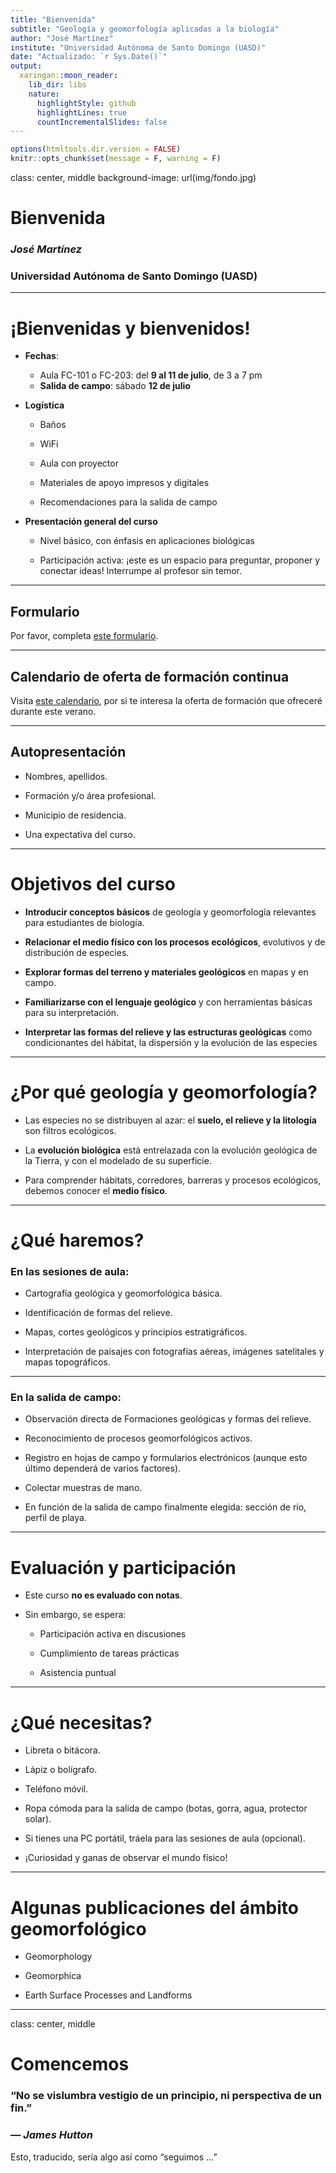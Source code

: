 ```yaml
---
title: "Bienvenida"
subtitle: "Geología y geomorfología aplicadas a la biología"
author: "José Martínez"
institute: "Universidad Autónoma de Santo Domingo (UASD)"
date: "Actualizado: `r Sys.Date()`"
output:
  xaringan::moon_reader:
    lib_dir: libs
    nature:
      highlightStyle: github
      highlightLines: true
      countIncrementalSlides: false
---
```


```r
options(htmltools.dir.version = FALSE)
knitr::opts_chunk$set(message = F, warning = F)
```

class: center, middle
background-image: url(img/fondo.jpg)

# Bienvenida
### *José Martínez*
### Universidad Autónoma de Santo Domingo (UASD)

---

# ¡Bienvenidas y bienvenidos!

- **Fechas**:  
  - Aula FC-101 o FC-203: del **9 al 11 de julio**, de 3 a 7 pm
  - **Salida de campo**: sábado **12 de julio**

- **Logística**

  - Baños
  
  - WiFi

  - Aula con proyector
  
  - Materiales de apoyo impresos y digitales
  
  - Recomendaciones para la salida de campo

- **Presentación general del curso**

  - Nivel básico, con énfasis en aplicaciones biológicas
  
  - Participación activa: ¡este es un espacio para preguntar, proponer y conectar ideas! Interrumpe al profesor sin temor.

---

## Formulario

Por favor, completa [este formulario](https://docs.google.com/forms/d/e/1FAIpQLScAwIP0FHMQifOPWLPSnTE1CdRTs5p9RwxBZt-4SGl_zpwmbQ/viewform?usp=dialog).

---

## Calendario de oferta de formación continua

Visita [este calendario](https://calendar.google.com/calendar/u/0/embed?src=c_e2675d36ebc399b645ea939b0bfdf0156c9ed9c8805219cd1cc0ef07b82d141f@group.calendar.google.com&ctz=America/Santo_Domingo), por si te interesa la oferta de formación que ofreceré durante este verano.

---

## Autopresentación

- Nombres, apellidos.

- Formación y/o área profesional.

- Municipio de residencia.

- Una expectativa del curso.

---

# Objetivos del curso

- **Introducir conceptos básicos** de geología y geomorfología relevantes para estudiantes de biología.

- **Relacionar el medio físico con los procesos ecológicos**, evolutivos y de distribución de especies.

- **Explorar formas del terreno y materiales geológicos** en mapas y en campo.

- **Familiarizarse con el lenguaje geológico** y con herramientas básicas para su interpretación.

- **Interpretar las formas del relieve y las estructuras geológicas** como condicionantes del hábitat, la dispersión y la evolución de las especies

---

# ¿Por qué geología y geomorfología?

- Las especies no se distribuyen al azar: el **suelo, el relieve y la litología** son filtros ecológicos.

- La **evolución biológica** está entrelazada con la evolución geológica de la Tierra, y con el modelado de su superficie.

- Para comprender hábitats, corredores, barreras y procesos ecológicos, debemos conocer el **medio físico**.

---

# ¿Qué haremos?

### En las sesiones de aula:

- Cartografía geológica y geomorfológica básica.

- Identificación de formas del relieve.

- Mapas, cortes geológicos y principios estratigráficos.

- Interpretación de paisajes con fotografías aéreas, imágenes satelitales y mapas topográficos.

---

### En la salida de campo:

- Observación directa de Formaciones geológicas y formas del relieve.

- Reconocimiento de procesos geomorfológicos activos.

- Registro en hojas de campo y formularios electrónicos (aunque esto último dependerá de varios factores).

- Colectar muestras de mano.

- En función de la salida de campo finalmente elegida: sección de río, perfil de playa.

---

# Evaluación y participación

- Este curso **no es evaluado con notas**.

- Sin embargo, se espera:

  - Participación activa en discusiones
  
  - Cumplimiento de tareas prácticas
  
  - Asistencia puntual

---

# ¿Qué necesitas?

- Libreta o bitácora.

- Lápiz o bolígrafo.

- Teléfono móvil.

- Ropa cómoda para la salida de campo (botas, gorra, agua, protector solar).

- Si tienes una PC portátil, tráela para las sesiones de aula (opcional).

- ¡Curiosidad y ganas de observar el mundo físico!

---

# Algunas publicaciones  del ámbito geomorfológico

- Geomorphology

- Geomorphica

- Earth Surface Processes and Landforms


---

class: center, middle

# Comencemos

### "No se vislumbra vestigio de un principio, ni perspectiva de un fin."  
### — *James Hutton*

Esto, traducido, sería algo así como "seguimos ..."